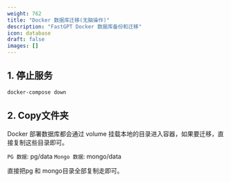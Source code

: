 ```yaml
---
weight: 762
title: "Docker 数据库迁移(无脑操作)"
description: "FastGPT Docker 数据库备份和迁移"
icon: database
draft: false
images: []
---
```


## 1. 停止服务

```bash
docker-compose down
```


## 2. Copy文件夹

Docker 部署数据库都会通过 volume 挂载本地的目录进入容器，如果要迁移，直接复制这些目录即可。

`PG 数据`: pg/data
`Mongo 数据`: mongo/data

直接把pg 和 mongo目录全部复制走即可。